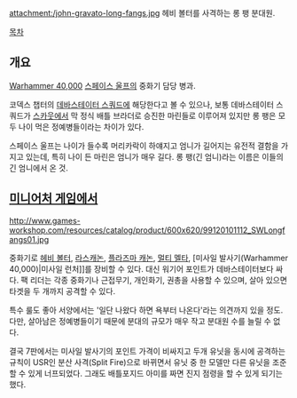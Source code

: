 {{{+1 '''Long Fang'''}}}

attachment:/john-gravato-long-fangs.jpg
헤비 볼터를 사격하는 롱 팽 분대원.

[[목차]]

== 개요 ==
[[Warhammer 40,000]] [[스페이스 울프]]의 중화기 담당 병과.

코덱스 챕터의 [[데바스테이터 스쿼드]]에 해당한다고 볼 수 있으나, 보통 데바스테이터 스쿼드가 [[스카웃 스쿼드|스카웃]]에서 막 정식 배틀 브라더로 승진한 마린들로 이루어져 있지만 롱 팽은 모두 나이 먹은 정예병들이라는 차이가 있다.

스페이스 울프는 나이가 들수록 머리카락이 하얘지고 엄니가 길어지는 유전적 결함을 가지고 있는데, 특히 나이 든 마린은 엄니가 매우 길다. 롱 팽(긴 엄니)라는 이름은 이들의 긴 엄니에서 온 것.

== [[미니어처 게임]]에서 ==
http://www.games-workshop.com/resources/catalog/product/600x620/99120101112_SWLongfangs01.jpg

중화기로 [[헤비 볼터]], [[라스캐논]], [[플라즈마 병기(Warhammer 40,000)|플라즈마 캐논]], [[멜타|멀티 멜타]], [미사일 발사기(Warhammer 40,000)|미사일 런처]]를 장비할 수 있다. 대신 워기어 포인트가 데바스테이터보다 싸다. 팩 리더는 각종 중화기나 근접무기, 개인화기, 권총을 사용할 수 있으며, 살아 있으면 타겟을 두 개까지 공격할 수 있다.

특수 룰도 좋아 서양에서는 '일단 나왔다 하면 욕부터 나온다'라는 의견까지 있을 정도. 다만, 살아남은 정예병들이기 때문에 분대의 규모가 매우 작고 분대원 수를 늘릴 수 없다.

결국 7판에서는 미사일 발사기의 포인트 가격이 비싸지고 두개 유닛을 동시에 공격하는 규칙이 USR인 분산 사격(Split Fire)으로 바뀌면서 유닛 중 한 모델만 다른 유닛을 조준할 수 있게 너프되었다. 그래도 배틀포지드 아미를 짜면 진지 점령을 할 수 있게 되기는 했다.
